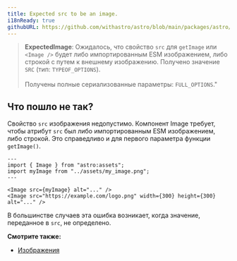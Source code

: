 ```yaml
---
title: Expected src to be an image.
i18nReady: true
githubURL: https://github.com/withastro/astro/blob/main/packages/astro/src/core/errors/errors-data.ts
---
```


> **ExpectedImage**: Ожидалось, что свойство `src` для `getImage` или `<Image />` будет либо импортированным ESM изображением, либо строкой с путем к внешнему изображению. Получено значение `SRC` (тип: `TYPEOF_OPTIONS`).<br/><br/>Получены полные сериализованные параметры: `FULL_OPTIONS`."

## Что пошло не так?

Свойство `src` изображения недопустимо. Компонент Image требует, чтобы атрибут `src` был либо импортированным ESM изображением, либо строкой. Это справедливо и для первого параметра функции `getImage()`.

```astro
---
import { Image } from "astro:assets";
import myImage from "../assets/my_image.png";
---

<Image src={myImage} alt="..." />
<Image src="https://example.com/logo.png" width={300} height={300} alt="..." />
```

В большинстве случаев эта ошибка возникает, когда значение, переданное в `src`, не определено.

**Смотрите также:**

-  [Изображения](/ru/guides/images/)